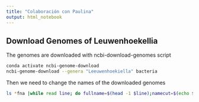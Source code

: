 ```yaml
---
title: "Colaboración con Paulina"
output: html_notebook
---
```


## Download Genomes of Leuwenhoekellia

The genomes are downloaded with ncbi-download-genomes script

```bash
conda activate ncbi-genome-download
ncbi-genome-download --genera "Leeuwenhoekiella" bacteria
```

Then we need to change the names of the downloaded genomes

```bash
ls *fna |while read line; do fullname=$(head -1 $line);namecut=$(echo $fullname|cut -d ' ' -f2,3); string=${namecut// /_}; accesion=$(echo $line|cut -d'_' -f1,2|cut -d'.' -f1);newname=$(echo $string\_$accesion.fna);mv "${line}" "${newname}"; done

```



